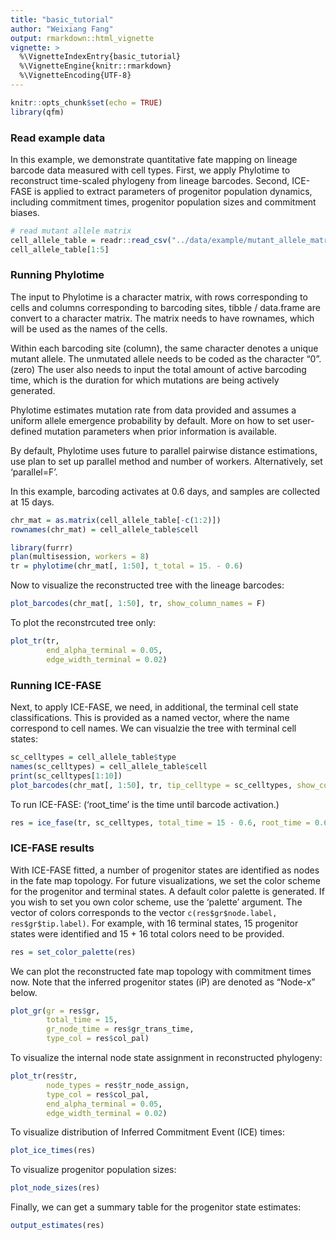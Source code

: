 ```yaml
---
title: "basic_tutorial"
author: "Weixiang Fang"
output: rmarkdown::html_vignette
vignette: >
  %\VignetteIndexEntry{basic_tutorial}
  %\VignetteEngine{knitr::rmarkdown}
  %\VignetteEncoding{UTF-8}
---
```



```r
knitr::opts_chunk$set(echo = TRUE)
library(qfm)
```

### Read example data

In this example, we demonstrate quantitative fate mapping on lineage barcode data measured with cell types. First, we apply Phylotime to reconstruct time-scaled phylogeny from lineage barcodes. Second, ICE-FASE is applied to extract parameters of progenitor population dynamics, including commitment times, progenitor population sizes and commitment biases.

```r
# read mutant allele matrix
cell_allele_table = readr::read_csv("../data/example/mutant_allele_matrix.csv")
cell_allele_table[1:5]
```

### Running Phylotime
The input to Phylotime is a character matrix, with rows corresponding to cells and columns corresponding to barcoding sites, tibble / data.frame are convert to a character matrix. The matrix needs to have rownames, which will be used as the names of the cells.

Within each barcoding site (column), the same character denotes a unique mutant allele. The unmutated allele needs to be coded as the character "0". (zero) The user also needs to input the total amount of active barcoding time, which is the duration for which mutations are being actively generated.

Phylotime estimates mutation rate from data provided and assumes a uniform allele emergence probability by default. More on how to set user-defined mutation parameters when prior information is available.

By default, Phylotime uses future to parallel pairwise distance estimations, use plan to set up parallel method and number of workers. Alternatively, set 'parallel=F'.

In this example, barcoding activates at 0.6 days, and samples are collected at 15 days.

```r
chr_mat = as.matrix(cell_allele_table[-c(1:2)])
rownames(chr_mat) = cell_allele_table$cell

library(furrr)
plan(multisession, workers = 8)
tr = phylotime(chr_mat[, 1:50], t_total = 15. - 0.6)
```

Now to visualize the reconstructed tree with the lineage barcodes:
```r
plot_barcodes(chr_mat[, 1:50], tr, show_column_names = F)
```
To plot the reconstrcuted tree only:
```r
plot_tr(tr,
        end_alpha_terminal = 0.05,
        edge_width_terminal = 0.02)
```

### Running ICE-FASE
Next, to apply ICE-FASE, we need, in additional, the terminal cell state classifications. This is provided as a named vector, where the name correspond to cell names. We can visualzie the tree with terminal cell states:
```r
sc_celltypes = cell_allele_table$type
names(sc_celltypes) = cell_allele_table$cell
print(sc_celltypes[1:10])
plot_barcodes(chr_mat[, 1:50], tr, tip_celltype = sc_celltypes, show_column_names = F)
```

To run ICE-FASE:  ('root_time' is the time until barcode activation.)
```r
res = ice_fase(tr, sc_celltypes, total_time = 15 - 0.6, root_time = 0.6)
```

### ICE-FASE results
With ICE-FASE fitted, a number of progenitor states are identified as nodes in the fate map topology. For future visualizations, we set the color scheme for the progenitor and terminal states. A default color palette is generated. If you wish to set you own color scheme, use the 'palette' argument. The vector of colors corresponds to the vector `c(res$gr$node.label, res$gr$tip.label)`. For example, with 16 terminal states, 15 progenitor states were identified and 15 + 16 total colors need to be provided.
```r
res = set_color_palette(res)
```

We can plot the reconstructed fate map topology with commitment times now.
Note that the inferred progenitor states (iP) are denoted as "Node-x" below.
```r
plot_gr(gr = res$gr,
        total_time = 15,
        gr_node_time = res$gr_trans_time,
        type_col = res$col_pal)
```

To visualize the internal node state assignment in reconstructed phylogeny:
```r
plot_tr(res$tr,
        node_types = res$tr_node_assign,
        type_col = res$col_pal,
        end_alpha_terminal = 0.05,
        edge_width_terminal = 0.02)
```
To visualize distribution of Inferred Commitment Event (ICE) times:
```r
plot_ice_times(res)
```

To visualize progenitor population sizes:
```r
plot_node_sizes(res)
```

Finally, we can get a summary table for the progenitor state estimates:
```r
output_estimates(res)
```
